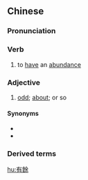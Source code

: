 {{also|有余}}
==Chinese==
{{zh-forms|s=有余}}

===Pronunciation===
{{zh-pron
|m=yǒuyú
|c=jau5 jyu4
|cat=v,a
}}

===Verb===
{{zh-verb}}

# to [[have]] an [[abundance]]

===Adjective===
{{zh-adj}}

# [[odd]]; [[about]]; or so

====Synonyms====
* {{zh-l|有奇}}
* {{zh-l|有零}}

===Derived terms===
{{zh-der|成事不足，敗事有餘}}

[[hu:有餘]]